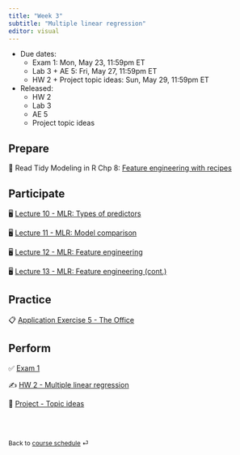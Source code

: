 ```yaml
---
title: "Week 3"
subtitle: "Multiple linear regression"
editor: visual
---
```


::: callout-important
-   Due dates:
    -   Exam 1: Mon, May 23, 11:59pm ET
    -   Lab 3 + AE 5: Fri, May 27, 11:59pm ET
    -   HW 2 + Project topic ideas: Sun, May 29, 11:59pm ET
-   Released:
    -   HW 2
    -   Lab 3
    -   AE 5
    -   Project topic ideas
:::

## Prepare

📖 Read Tidy Modeling in R Chp 8: [Feature engineering with recipes](https://www.tmwr.org/recipes.html)

## Participate

🖥️ [Lecture 10 - MLR: Types of predictors](/slides/lec-10.html)

🖥️ [Lecture 11 - MLR: Model comparison](/slides/lec-11.html)

🖥️ [Lecture 12 - MLR: Feature engineering](/slides/lec-12.html)

🖥️ [Lecture 13 - MLR: Feature engineering (cont.)](/slides/lec-13.html)

## Practice

📋 [Application Exercise 5 - The Office](/ae/ae-5-the-office.html)

## Perform

✅ [Exam 1](/exams/exam-1.html)

✍️ [HW 2 - Multiple linear regression](/hw/hw-2.html)

📂 [Project - Topic ideas](/project-description.html)

<br><br>

::: {style="font-size: 0.875em;"}
Back to [course schedule](/ "Course schedule") ⏎
:::
